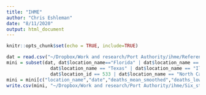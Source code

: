 ```yaml
---
title: "IHME"
author: "Chris Eshleman"
date: "8/11/2020"
output: html_document
---
```


```r
knitr::opts_chunk$set(echo = TRUE, include=TRUE)
```

```r
dat = read.csv("~/Dropbox/Work and research/Port Authority/ihme/Reference_hospitalization_all_locs.csv")
mini = subset(dat, dat$location_name=="Florida" | dat$location_name == "California" | 
                dat$location_name == "Texas" | dat$location_name == "Illinois" | 
                dat$location_id == 533 | dat$location_name == "North Carolina")  #533 is the location ID for Georgia (to distinguish it from the country of Georgia, which is 35). 
mini = mini[c("location_name","date","deaths_mean_smoothed","deaths_lower_smoothed", "deaths_upper_smoothed","est_infections_mean","est_infections_lower","est_infections_upper")] 
write.csv(mini, "~/Dropbox/Work and research/Port Authority/ihme/Six_states.csv") 
```

